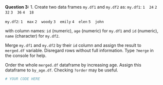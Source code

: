 **Question 3:** 1. Create two data frames `my.df1` and `my.df2` as:
`my.df1`:
`1	24`
`2	32`
`3	36`
`4	18`

`my.df2`:
`1	max`
`2	woody`
`3	emily`
`4	elen`
`5	john`

with column names: `id` (numeric), `age` (numeric) for `my.df1` and `id` (numeric), `name` (character) for `my.df2`.

Merge `my.df1` and `my.df2` by their `id` column and assign the result to `merged.df` variable. Disregard rows without full information. Type `?merge` in the console for help.

Order the whole `merged.df` dataframe by increasing age. Assign this dataframe to `by_age.df`. Checking `?order` may be useful.

```r
# YOUR CODE HERE
```
